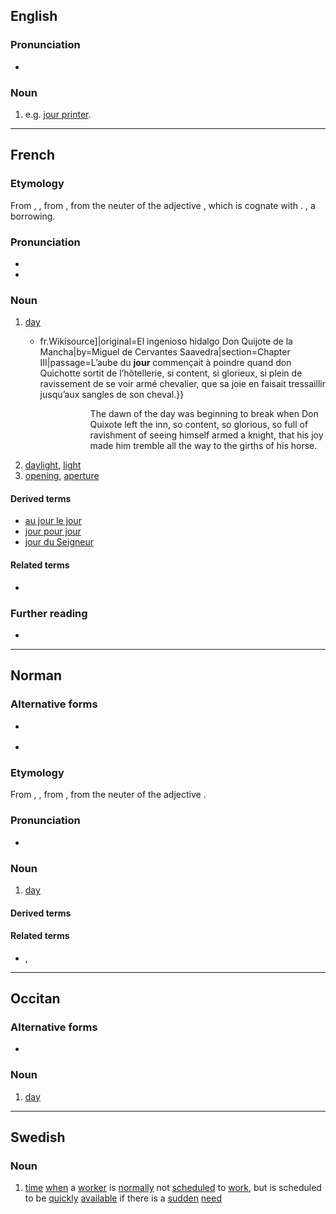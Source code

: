 ==English==

===Pronunciation===
* {{a|GenAm}} {{IPA|/ˈdʒɜɹ/|lang=en}}

===Noun===
{{en-noun}}

# {{lb|en|chiefly|US}} {{abbreviation of|journeyman|dot=,}} e.g. [[jour printer]].

----

==French==

===Etymology===
From {{inh|fr|fro|jor}}, {{m|fro|jorn}}, from {{inh|fr|la|diurnum|diurnum [tempus]}}, from the neuter of the adjective {{m|la|diurnus||of the day}}, which is cognate with {{m|la|diēs||day}}. {{doublet|diurne|lang=fr}}, a borrowing.

===Pronunciation===
* {{fr-IPA}}
* {{audio|Fr-jour.ogg|audio|lang=fr}}

===Noun===
{{fr-noun|m}}

# [[day]]
#* {{quote-book|year=1837|author=Louis Viardot|title=L’Ingénieux Hidalgo Don Quichotte de la Manche|url=[s:fr: L’Ingénieux Hidalgo Don Quichotte de la Manche{{!}}fr.Wikisource]|original=El ingenioso hidalgo Don Quijote de la Mancha|by=Miguel de Cervantes Saavedra|section=Chapter III|passage=L’aube du '''jour''' commençait à poindre quand don Quichotte sortit de l’hôtellerie, si content, si glorieux, si plein de ravissement de se voir armé chevalier, que sa joie en faisait tressaillir jusqu’aux sangles de son cheval.}}
#*:: The dawn of the day was beginning to break when Don Quixote left the inn, so content, so glorious, so full of ravishment of seeing himself armed a knight, that his joy made him tremble all the way to the girths of his horse.
# [[daylight]], [[light]]
# [[opening]], [[aperture]]

====Derived terms====
* [[au jour le jour]]
* [[jour pour jour]]
* [[jour du Seigneur]]

====Related terms====
* {{l|fr|journée}}

===Further reading===
* {{R:TLFi}}

----

==Norman==
{{wikipedia|Jouo|lang=nrf}}

===Alternative forms===
* {{l|nrf|jouo}} {{qualifier|continental Normandy}}
* {{l|nrf|djö}} {{qualifier|Sark}}

===Etymology===
From {{inh|nrf|fro|jor}}, {{m|fro|jorn}}, from {{inh|nrf|la|diurnum|diurnum [tempus]}}, from the neuter of the adjective {{m|la|diurnus||of the day}}.

===Pronunciation===
* {{audio|Jer-jour.ogg|Audio (Jersey)|lang=nrf}}

===Noun===
{{nrf-noun|m}}

# {{lb|nrf|Jersey|Guernsey}} [[day]]

====Derived terms====
{{der3|lang=nrf|{{l|nrf|jour de naissànse||birthday}}
|{{l|nrf|Jour dé l'An||New Year's Day}}
|{{l|nrf|Jour d'la Libéthâtion||Liberation Day}}
|{{l|nrf|jour pouor lé Rouai||day off}}
|{{l|nrf|tchînze jours||fortnight}}}}

====Related terms====
* {{l|nrf|journée}} {{qualifier|Jersey}}, {{l|nrf|journaïe}} {{qualifier|Guernsey}}

{{topics|nrf|Time}}

----

==Occitan==

===Alternative forms===
* {{l|oc|jorn}} {{qualifier|Classical}}

===Noun===
{{oc-noun|m}}

# {{lb|oc|Mistralian}} [[day]]

----

==Swedish==

===Noun===
{{sv-noun|c}}

# [[time]] [[when]] a [[worker]] is [[normally]] not [[schedule]]d to [[work]], but is scheduled to be [[quickly]] [[available]] if there is a [[sudden]] [[need]]